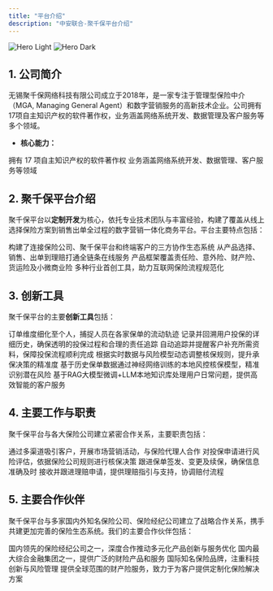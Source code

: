 ```yaml
---
title: "平台介绍"
description: "中安联合-聚千保平台介绍"
---
```


<img
  className="block dark:hidden"
  src="/images/hero-light.svg"
  alt="Hero Light"
/>
<img
  className="hidden dark:block"
  src="/images/hero-dark.svg"
  alt="Hero Dark"
/>

## 1. 公司简介

无锡聚千保网络科技有限公司成立于2018年，是一家专注于管理型保险中介（MGA, Managing General Agent）和数字营销服务的高新技术企业。公司拥有17项自主知识产权的软件著作权，业务涵盖网络系统开发、数据管理及客户服务等多个领域。

- **核心能力：**

<CardGroup cols={2}>
  <Card title="高新技术企业" icon="award" href="javascript:void(0)">
    拥有 17 项自主知识产权的软件著作权
  </Card>

  <Card title="业务范围" icon="network-wired" href="javascript:void(0)">
    业务涵盖网络系统开发、数据管理、客户服务等领域
  </Card>
</CardGroup>

## 2. 聚千保平台介绍

聚千保平台以**定制开发**为核心，依托专业技术团队与丰富经验，构建了覆盖从线上选择保险方案到销售出单全过程的数字营销一体化商务平台。平台主要特点包括：

<CardGroup cols={2}>
  <Card title="资源整合" icon="link" href="javascript:void(0)">
    构建了连接保险公司、聚千保平台和终端客户的三方协作生态系统
  </Card>

  <Card title="全流程数字化" icon="plug" href="javascript:void(0)">
    从产品选择、销售、出单到理赔打通全链条在线服务
  </Card>

  <Card title="多险种覆盖" icon="umbrella" href="javascript:void(0)">
    产品框架覆盖责任险、意外险、财产险、货运险及小微商业险
  </Card>

  <Card title="创新工具" icon="wand-magic-sparkles" href="javascript:void(0)">
    多种行业首创工具，助力互联网保险流程规范化
  </Card>
</CardGroup>

## 3. 创新工具

聚千保平台的主要**创新工具**包括：

<CardGroup cols={2}>
  <Card title="人员流动性管控系统" icon="users" href="javascript:void(0)">
    订单维度细化至个人，捕捉人员在各家保单的流动轨迹
  </Card>

  <Card title="投保轨迹回溯系统" icon="clock-rotate-left" href="javascript:void(0)">
    记录并回溯用户投保的详细历史，确保透明的投保过程和合理的责任追踪
  </Card>

  <Card title="欠缴资料追踪系统" icon="location-crosshairs" href="javascript:void(0)">
    自动追踪并提醒客户补充所需资料，保障投保流程顺利完成
  </Card>

  <Card title="动态核保引擎" icon="shield-halved" href="javascript:void(0)">
    根据实时数据与风险模型动态调整核保规则，提升承保决策的精准度
  </Card>

  <Card title="风控模型" icon="fa-hexagon-nodes" href="javascript:void(0)">
    基于历史保单数据通过神经网络训练的本地风控核保模型，精准识别潜在风险
  </Card>

  <Card title="智能客服" icon="fa-comment-nodes" href="javascript:void(0)">
    基于RAG大模型微调+LLM本地知识库处理用户日常问题，提供高效智能的客户服务
  </Card>
</CardGroup>

## 4. 主要工作与职责

聚千保平台与各大保险公司建立紧密合作关系，主要职责包括：

<CardGroup cols={2}>
  <Card title="推广与销售" icon="bullhorn" href="javascript:void(0)">
    通过多渠道吸引客户，开展市场营销活动，与保险代理人合作
  </Card>

  <Card title="风险评估与核保" icon="scale-balanced" href="javascript:void(0)">
    对投保申请进行风险评估，依据保险公司规则进行核保决策
  </Card>

  <Card title="保单管理" icon="clipboard-check" href="javascript:void(0)">
    跟进保单签发、变更及续保，确保信息准确及时
  </Card>

  <Card title="理赔处理" icon="handshake-angle" href="javascript:void(0)">
    接收并跟进理赔申请，提供理赔指引与支持，协调赔付流程
  </Card>
</CardGroup>

## 5. 主要合作伙伴

聚千保平台与多家国内外知名保险公司、保险经纪公司建立了战略合作关系，携手共建更加完善的保险生态系统。我们的主要合作伙伴包括：

<CardGroup cols={2}>
  <Card title="中安联合" icon="" href="javascript:void(0)">
    国内领先的保险经纪公司之一，深度合作推动多元化产品创新与服务优化
  </Card>

  <Card title="平安财险" icon="" href="javascript:void(0)">
    国内最大综合金融集团之一，提供广泛的财险产品和服务
  </Card>

  <Card title="利宝保险" icon="" href="javascript:void(0)">
    国际知名保险品牌，注重科技创新与风险管理
  </Card>

  <Card title="美亚财险" icon="" href="javascript:void(0)">
    提供全球范围的财产险服务，致力于为客户提供定制化保险解决方案
  </Card>
</CardGroup>

